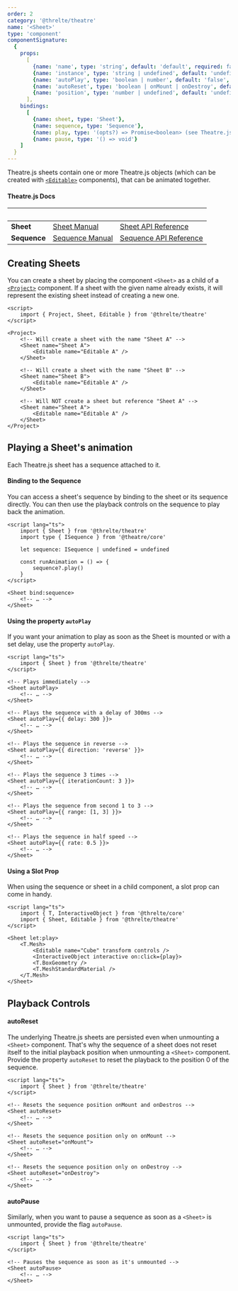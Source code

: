```yaml
---
order: 2
category: '@threlte/theatre'
name: '<Sheet>'
type: 'component'
componentSignature:
  {
    props:
      [
        {name: 'name', type: 'string', default: 'default', required: false},
        {name: 'instance', type: 'string | undefined', default: 'undefined', required: false},
        {name: 'autoPlay', type: 'boolean | number', default: 'false', required: false, description: 'If a number is passed, it will be used as the delay to start autoplaying'},
        {name: 'autoReset', type: 'boolean | onMount | onDestroy', default: 'false', required: false, description: 'Resets the playhead to 0 when the sheet is unmounted or mounted or both' },
        {name: 'position', type: 'number | undefined', default: 'undefined', required: false}
      ],
    bindings:
      [
        {name: sheet, type: 'Sheet'},
        {name: sequence, type: 'Sequence'},
        {name: play, type: '(opts?) => Promise<boolean> (see Theatre.js Sequence API docs for options)'},
        {name: pause, type: '() => void'}
    ]
  }
---
```


Theatre.js sheets contain one or more Theatre.js objects (which can be created with [`<Editable>`](/docs/reference/theatre/editable) components), that can be animated together.

#### Theatre.js Docs

|&nbsp;|&nbsp;|&nbsp;|
|---|---|---|
| **Sheet** | [Sheet Manual](https://www.theatrejs.com/docs/latest/manual/sheets)  | [Sheet API Reference](https://www.theatrejs.com/docs/0.5/api/core#sheet)  |
|**Sequence** | [Sequence Manual](https://www.theatrejs.com/docs/latest/manual/sequences) | [Sequence API Reference](https://www.theatrejs.com/docs/0.5/api/core#sequence) |

## Creating Sheets

You can create a sheet by placing the component `<Sheet>` as a child of a [`<Project>`](/theatre/project) component. If a sheet with the given name already exists, it will represent the existing sheet instead of creating a new one.

```svelte
<script>
	import { Project, Sheet, Editable } from '@threlte/theatre'
</script>

<Project>
	<!-- Will create a sheet with the name "Sheet A" -->
	<Sheet name="Sheet A">
		<Editable name="Editable A" />
	</Sheet>

	<!-- Will create a sheet with the name "Sheet B" -->
	<Sheet name="Sheet B">
		<Editable name="Editable A" />
	</Sheet>

	<!-- Will NOT create a sheet but reference "Sheet A" -->
	<Sheet name="Sheet A">
		<Editable name="Editable A" />
	</Sheet>
</Project>
```

## Playing a Sheet's animation

Each Theatre.js sheet has a sequence attached to it.

#### Binding to the Sequence

You can access a sheet's sequence by binding to the sheet or its sequence directly. You can then use the playback controls on the sequence to play back the animation.

```svelte
<script lang="ts">
	import { Sheet } from '@threlte/theatre'
	import type { ISequence } from '@theatre/core'

	let sequence: ISequence | undefined = undefined

	const runAnimation = () => {
		sequence?.play()
	}
</script>

<Sheet bind:sequence>
	<!-- … -->
</Sheet>
```

#### Using the property `autoPlay`

If you want your animation to play as soon as the Sheet is mounted or with a set delay, use the property `autoPlay`.

```svelte
<script lang="ts">
	import { Sheet } from '@threlte/theatre'
</script>

<!-- Plays immediately -->
<Sheet autoPlay>
	<!-- … -->
</Sheet>

<!-- Plays the sequence with a delay of 300ms -->
<Sheet autoPlay={{ delay: 300 }}>
	<!-- … -->
</Sheet>

<!-- Plays the sequence in reverse -->
<Sheet autoPlay={{ direction: 'reverse' }}>
	<!-- … -->
</Sheet>

<!-- Plays the sequence 3 times -->
<Sheet autoPlay={{ iterationCount: 3 }}>
	<!-- … -->
</Sheet>

<!-- Plays the sequence from second 1 to 3 -->
<Sheet autoPlay={{ range: [1, 3] }}>
	<!-- … -->
</Sheet>

<!-- Plays the sequence in half speed -->
<Sheet autoPlay={{ rate: 0.5 }}>
	<!-- … -->
</Sheet>
```

#### Using a Slot Prop

When using the sequence or sheet in a child component, a slot prop can come in handy.

```svelte
<script lang="ts">
	import { T, InteractiveObject } from '@threlte/core'
	import { Sheet, Editable } from '@threlte/theatre'
</script>

<Sheet let:play>
	<T.Mesh>
		<Editable name="Cube" transform controls />
		<InteractiveObject interactive on:click={play}>
		<T.BoxGeometry />
		<T.MeshStandardMaterial />
	</T.Mesh>
</Sheet>
```

## Playback Controls

#### autoReset

The underlying Theatre.js sheets are persisted even when unmounting a `<Sheet>` component. That's why the sequence of a sheet does not reset itself to the initial playback position when unmounting a `<Sheet>` component. Provide the property `autoReset` to reset the playback to the position 0 of the sequence.

```svelte
<script lang="ts">
	import { Sheet } from '@threlte/theatre'
</script>

<!-- Resets the sequence position onMount and onDestros -->
<Sheet autoReset>
	<!-- … -->
</Sheet>

<!-- Resets the sequence position only on onMount -->
<Sheet autoReset="onMount">
	<!-- … -->
</Sheet>

<!-- Resets the sequence position only on onDestroy -->
<Sheet autoReset="onDestroy">
	<!-- … -->
</Sheet>
```

#### autoPause

Similarly, when you want to pause a sequence as soon as a `<Sheet>` is unmounted, provide the flag `autoPause`.

```svelte
<script lang="ts">
	import { Sheet } from '@threlte/theatre'
</script>

<!-- Pauses the sequence as soon as it's unmounted -->
<Sheet autoPause>
	<!-- … -->
</Sheet>
```
